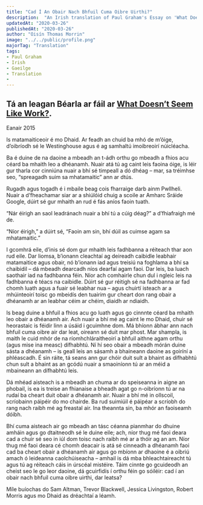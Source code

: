 ---
title: "Cad Í An Obair Nach Bhfuil Cuma Oibre Uirthi?"
description:  "An Irish translation of Paul Graham's Essay on 'What Doesn’t Seem Like Work?'"
updatedAt: "2020-03-26"
publishedAt: "2020-03-26"
author: "Oisín Thomas Morrin"
image: "../../public/profile.png"
majorTag: "Translation"
tags: 
- Paul Graham
- Irish
- Gaeilge
- Translation
- 
---

Tá an leagan Béarla ar fáil ar [What Doesn’t Seem Like Work?](http://www.paulgraham.com/work.html).
---
Eanair 2015

Is matamaiticeoir é mo Dhaid. Ar feadh an chuid ba mhó de m’óige, d’oibríodh sé le Westinghouse agus é ag samhaltú imoibreoirí núicléacha. 

Ba é duine de na daoine a mbeadh an t-ádh orthu go mbeadh a fhios acu céard ba mhaith leo a dhéanamh. Nuair atá tú ag caint leis faoina óige, is léir gur tharla cor cinniúna nuair a bhí sé timpeall a dó dhéag – mar, sa tréimhse seo, “spreagadh suim sa mhatamaitic” ann ar dtús. 

Rugadh agus togadh é i mbaile beag cois fharraige darb ainm Pwllheli. Nuair a d’fheachamar siar ar a shiúlóid chuig a scoile ar Amharc Sráide Google, dúirt sé gur mhaith an rud é fás aníos faoin tuath. 

“Nár éirigh an saol leadránach nuair a bhí tú a cúig déag?” a d’fhiafraigh mé de.

“Níor éirigh,” a dúirt sé, “Faoin am sin, bhí dúil as cuimse agam sa mhatamaitic.”

I gcomhrá eile, d’inis sé dom gur mhaith leis fadhbanna a réiteach thar aon rud eile. Dar liomsa, b’ionann cleachtaí ag deireadh caibidle leabhair matamaitice agus obair, nó b’ionann iad agus treisiú na foghlama a bhí sa chaibidil – dá mbeadh dearcadh níos dearfaí agam faoi. Dar leis, ba luach saothair iad na fadhbanna féin. Níor ach comhairle chun dul i ngleic leis na fadhbanna é téacs na caibidle. Dúirt sé gur réitigh sé na fadhbanna ar fad chomh luath agus a fuair sé leabhar nua – agus chuirtí isteach ar a mhúinteoirí toisc go mbeidís den tuairim gur cheart don rang obair a dhéanamh ar an leabhar céim ar chéim, diaidh ar ndiaidh.

Is beag duine a bhfuil a fhios acu go luath agus go cinnnte céard ba mhaith leo obair a dhéanamh air. Ach nuair a bhí mé ag caint le mo Dhaid, chuir sé heorastaic is féidir linn a úsáid i gcuimhne dom. Má bhíonn ábhar ann nach bhfuil cuma oibre air dar leat, oireann sé duit mar phost. Mar shampla, is maith le cuid mhór de na ríomhchláraitheoirí a bhfuil aithne agam orthu (agus mise ina measc) dífhabhtú. Ní hí seo obair a mbeadh mórán duine sásta a dhéanamh – is geall leis an sásamh a bhaineann daoine as goiríní a phléascadh. É sin ráite, tá seans ann gur chóir duit sult a bhaint as dífhabhtú chun sult a bhaint as an gcódú nuair a smaoiníonn tú ar an méid a mbaineann an dífhabhtú leis. 

Dá mhéad aisteach is a mbeadh an chuma ar do speiseanna in aigne an phobail, is ea is treise an fhianaise a bheadh agat go n-oibríonn tú ar na rudaí ba cheart duit obair a dhéanamh air. Nuair a bhí mé in ollscoil, scríobainn páipéir do mo chairde. Ba rud suimiúil é páipéar a scríobh do rang nach raibh mé ag freastal air. Ina theannta sin, ba mhór an faoiseamh dóibh. 

Bhí cuma aisteach air go mbeadh an tásc céanna pianmhar do dhuine amháin agus go dtaitneodh sé le duine eile; ach, níor thug mé faoi deara cad a chuir sé seo in iúl dom toisc nach raibh mé ar a thóir ag an am. Níor thug mé faoi deara cé chomh deacair is atá sé cinneadh a dhéanamh faoi cad ba cheart obair a dhéanamh air agus go mbíonn ar dhaoine é a oibriú amach ó leideanna caolchúiseacha – amhail is dá mba bhleachtaireacht tú agus tú ag réiteach cáis in úrscéal mistéire. Táim cinnte go gcuideodh an cheist seo le go leor daoine, dá gcuirfidís í orthu féin go sóiléir: cad í an obair nach bhfuil cuma oibre uirthi, dar leatsa?

Míle buíochas do Sam Altman, Trevor Blackwell, Jessica Livingston, Robert Morris agus mo Dhaid as dréachtaí a léamh.